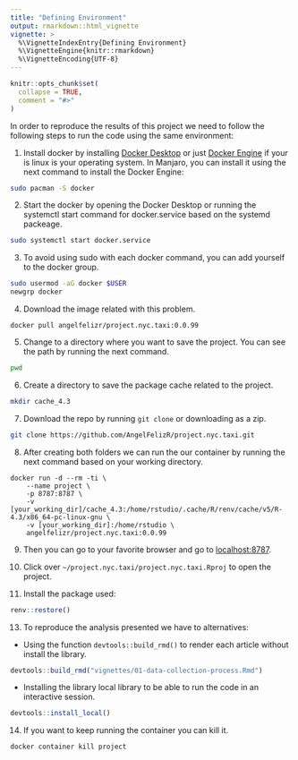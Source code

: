 ```yaml
---
title: "Defining Environment"
output: rmarkdown::html_vignette
vignette: >
  %\VignetteIndexEntry{Defining Environment}
  %\VignetteEngine{knitr::rmarkdown}
  %\VignetteEncoding{UTF-8}
---
```


```r
knitr::opts_chunk$set(
  collapse = TRUE,
  comment = "#>"
)
```

In order to reproduce the results of this project we need to follow the following steps to run the code using the same environment:

1. Install docker by installing [Docker Desktop](https://www.docker.com/products/docker-desktop/) or just [Docker Engine](https://docs.docker.com/engine/install/) if your is linux is your operating system. In Manjaro, you can install it using the next command to install the Docker Engine:

```bash
sudo pacman -S docker
```

2. Start the docker by opening the Docker Desktop or running the systemctl start command for docker.service based on the systemd packeage.

```bash
sudo systemctl start docker.service
```

3. To avoid using sudo with each docker command, you can add yourself to the docker group.

```bash
sudo usermod -aG docker $USER
newgrp docker
```

4. Download the image related with this problem.

```bas
docker pull angelfelizr/project.nyc.taxi:0.0.99                                  
```

5. Change to a directory where you want to save the project. You can see the path by running the next command.

```bash
pwd
```

6. Create a directory to save the package cache related to the project.

```bash
mkdir cache_4.3
```

7. Download the repo by running `git clone` or downloading as a zip.

```bash
git clone https://github.com/AngelFelizR/project.nyc.taxi.git
```

8. After creating both folders we can run the our container by running the next command based on your working directory.

```
docker run -d --rm -ti \
    --name project \
    -p 8787:8787 \
    -v  [your_working_dir]/cache_4.3:/home/rstudio/.cache/R/renv/cache/v5/R-4.3/x86_64-pc-linux-gnu \
    -v [your_working_dir]:/home/rstudio \
    angelfelizr/project.nyc.taxi:0.0.99
```

9. Then you can go to your favorite browser and go to [localhost:8787](http://localhost:8787/).

11. Click over `~/project.nyc.taxi/project.nyc.taxi.Rproj` to open the project.

12. Install the package used:

```r
renv::restore()
```

13. To reproduce the analysis presented we have to alternatives:

  - Using the function `devtools::build_rmd()` to render each article without install the library.

```r
devtools::build_rmd("vignettes/01-data-collection-process.Rmd")
```

  - Installing the library local library to be able to run the code in an interactive session.
  
```r
devtools::install_local()
```
  

14. If you want to keep running the container you can kill it.

```bash
docker container kill project
```
